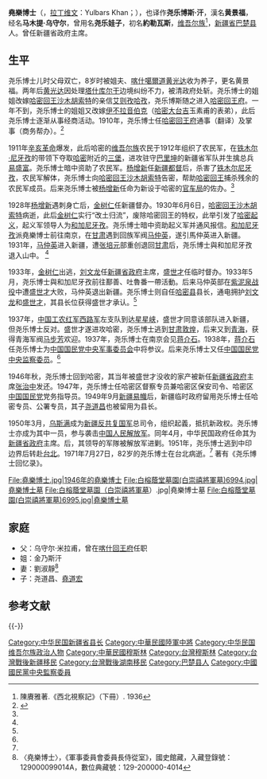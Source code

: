 {{Infobox_officeholder
| honorific-prefix =
| name = 堯樂博士
| original_name = يۇلبارس خان
| image name = File:Yulbars_Khan.jpg
| width = 300
| office = {{flagicon|ROC}} 第10任[[新疆省政府|新疆省政府]]主席
| term_start = 1950年4月11日
| term_end = 1951年5月1日
| predecessor = [[包爾漢·沙希迪|包爾漢·沙希迪]]
| successor = 末任
| period = 
| Sex = 男 
| Native place = 
| date of birth = 1889年8月13日
| place of birth = {{QING-1862}}[[甘肅新疆省|甘肅新疆省]][[莎車府|莎車直隸州]][[巴楚縣|巴楚州]]
| date of death = {{death date and age|1971|7|27|1889|8|13}}
| place of death = {{ROC-TWN}}[[臺北市|臺北市]]
| 民族 = [[维吾尔族|维吾尔族]]
| nationality = {{ROC}}
| party = {{KMT}}
| educate = 
| rank = [[File:Taiwan-army-OF-8.svg|17px]] [[中將#中華民國|中將]]
| past = 
*[[新疆省_(中華民國)|新疆省]]主席<br><span style="color: blue;">(1950年4月11日 - 1971年7月27日)</span>
}}

'''堯樂博士'''（{{lang-ug|يۇلبارس خان}}，[[拉丁维文|拉丁维文]]：Yulbars Khan；{{bd|1889年|8月13日|1971年|7月27日}}），也译作'''尧乐博斯·汗'''，漢名'''黄景福'''，经名'''马木提·乌守尔'''，曾用名'''尧乐娃子'''，初名'''約勒瓦斯'''，[[维吾尔族|维吾尔族]]<ref>陳賡雅著.《西北視察記》（下冊）. 1936</ref>，[[新疆省_(中華民國)|新疆省]][[巴楚县|巴楚县]]人。曾任新疆省政府主席。

==生平==
尧乐博士儿时父母双亡，8岁时被姐夫、[[喀什噶爾道|喀什噶爾道]][[黄光达|黄光达]]收为养子，更名黄景福。两年后[[黄光达|黄光达]]因处理[[塔什库尔干|塔什库尔干]]边境纠纷不力，被清政府处斩。尧乐博士的姐姐改嫁[[哈密回王|哈密回王]][[沙木胡索特|沙木胡索特]]的亲信[[艾则孜哈孜|艾则孜哈孜]]，尧乐博斯随之进入[[哈密回王府|哈密回王府]]。一年不到，尧乐博士的姐姐又改嫁[[伊不拉音伯克|伊不拉音伯克]]（[[哈密|哈密]][[大台吉|大台吉]]玉素甫的表弟），此后尧乐博士逐渐从事经商活动。1910年，尧乐博士任[[哈密回王府|哈密回王府]]通事（翻译）及掌事（商务帮办）。<ref name="hsy">{{Cite web|title=尧乐博士在哈密|url=http://www.hamionline.cn/wenhua/Show_C_l/yepu/6001/2007-10-31/1031153132-1.shtml|accessdate=2011-10-22|author=黄适远|date=2007-10-31|publisher=哈密在线|archive-url=https://web.archive.org/web/20071112002627/http://www.hamionline.cn/wenhua/Show_C_l/yepu/6001/2007-10-31/1031153132-1.shtml|archive-date=2007-11-12|dead-url=yes}}</ref>

1911年[[辛亥革命|辛亥革命]]爆发，此后哈密的[[维吾尔族|维吾尔族]]农民于1912年组织了农民军，在[[铁木尔·尼牙孜|铁木尔·尼牙孜]]的带领下夺取[[哈密|哈密]]附近的[[三堡|三堡]]，进攻驻守[[巴里坤|巴里坤]]的新疆省军队并生擒总兵[[易盛富|易盛富]]。尧乐博士暗中资助了农民军。[[杨增新|杨增新]]任[[新疆都督|新疆都督]]后，杀害了[[铁木尔尼牙孜|铁木尔尼牙孜]]，农民军解体，尧乐博士向[[哈密回王|哈密回王]][[沙木胡索特|沙木胡索特]]告密，帮助[[哈密回王|哈密回王]]捕杀残余的农民军成员。后来尧乐博士被[[杨增新|杨增新]]任命为新设于哈密的[[官车局|官车局]]的佐办。<ref name=hsy/>

1928年[[杨增新|杨增新]]遇刺身亡后，[[金树仁|金树仁]]任新疆督办。1930年6月6日，[[哈密回王|哈密回王]][[沙木胡索特|沙木胡索特]]病逝，此后[[金树仁|金树仁]]实行“改土归流”，废除哈密回王的特权，此举引发了[[哈密暴动|哈密起义]]，起义军领导人为[[和加尼牙孜|和加尼牙孜]]。尧乐博士暗中资助起义军并通风报信。[[和加尼牙孜|和加尼牙孜]]派堯樂博士前往南京，在[[甘肃|甘肃]]遇到回族军阀[[马仲英|马仲英]]，遂引馬仲英进入新疆。1931年，[[马仲英|马仲英]]进入新疆，遭[[张培元|张培元]]部重创退回[[甘肃|甘肃]]后，尧乐博士與和加尼牙孜退入山中。 <ref name=hsy/>

1933年，[[金树仁|金树仁]]出逃，[[刘文龙|刘文龙]]任[[新疆省政府|新疆省政府]]主席，[[盛世才|盛世才]]任临时督办。1933年5月，尧乐博士與和加尼牙孜前往鄯善、吐魯番一帶活動。后来马仲英部在[[紫泥泉战役|紫泥泉战役]]中遭[[盛世才|盛世才]]大败，马仲英退出新疆。尧乐博士则自任[[哈密县|哈密县]]县长，通电拥护[[刘文龙|刘文龙]]和[[盛世才|盛世才]]，其县长位获得盛世才承认。<ref name=hsy/>

1937年，[[中国工农红军|中国工农红军]][[西路军|西路军]]左支队到达[[星星峡|星星峡]]，盛世才同意该部队进入新疆，但尧乐博士反对。盛世才遂进攻哈密，尧乐博士逃到[[甘肃|甘肃]][[敦煌|敦煌]]，后来又到[[青海|青海]]，获得青海军阀[[马步芳|马步芳]]欢迎。1937年，尧乐博士在南京会见[[蒋介石|蒋介石]]。1938年，[[蒋介石|蒋介石]]任尧乐博士为[[中国国民党中央军事委员会|中国国民党中央军事委员会]]中将参议。后来尧乐博士又任[[中国国民党中央监察委员|中国国民党中央监察委员]]。<ref name=hsy/>

1946年秋，尧乐博士回到哈密，其当年被盛世才没收的家产被新任[[新疆省政府|新疆省政府]]主席[[张治中|张治中]]发还。1947年，尧乐博士任哈密区督察专员兼哈密区保安司令、哈密区[[中国国民党|中国国民党]]党务指导员。1949年9月[[新疆和平解放|新疆易幟]]后，新疆临时政府留用尧乐博士任哈密专员、公署专员，其子[[尧道昌|尧道昌]]也被留用为县长。

1950年3月，[[烏斯滿·巴圖爾|乌斯满]]成为[[新疆反共复国军|新疆反共复国军]]总司令，组织起義，抵抗新政权。尧乐博士亦成为其中一员，参与袭击[[中国人民解放军|中国人民解放军]]。同年4月，中华民国政府任命其为[[新疆省政府|新疆省政府]]主席。后，其领导的军隊被解放军进剿。1951年，尧乐博士逃到中印边界后转赴[[台北|台北]]。1971年7月27日，82岁的尧乐博士在台北病逝。<ref name=hsy/> 著有《尧乐博士回忆录》。<gallery>
File:堯樂博士.jpg|1946年的堯樂博士
File:白榕蔭堂墓園(白崇禧將軍墓)6994.jpg|堯樂博士墓
File:白榕蔭堂墓園（白崇禧將軍墓）.jpg|堯樂博士墓
File:白榕蔭堂墓園(白崇禧將軍墓)6995.jpg|堯樂博士墓
</gallery>

==家庭==
*父：乌守尔·米拉甫，曾在[[喀什回王府|喀什回王府]]任职
*姐：金乃斯汗
*妻：劉淑靜<ref>〈堯樂博士〉，《軍事委員會委員長侍從室》，國史館藏，入藏登錄號：129000099014A，數位典藏號：129-200000-4014</ref>
*子：尧道昌、[[堯道宏|堯道宏]]

==参考文献==
{{Reflist}}

{{-}}
{{新疆行政长官|ROC}}
{{末任中華民國大陸時期一級行政區行政首長}}
{{normdaten}}

[[Category:中华民国新疆省县长|Category:中华民国新疆省县长]]
[[Category:中華民國陸軍中將|Category:中華民國陸軍中將]]
[[Category:中华民国维吾尔族政治人物|Category:中华民国维吾尔族政治人物]]
[[Category:中華民國穆斯林|Category:中華民國穆斯林]]
[[Category:台灣穆斯林|Category:台灣穆斯林]]
[[Category:台灣戰後新疆移民|Category:台灣戰後新疆移民]]
[[Category:台灣戰後湖南移民|Category:台灣戰後湖南移民]]
[[Category:巴楚县人|Category:巴楚县人]]
[[Category:中國國民黨中央監察委員|Category:中國國民黨中央監察委員]]